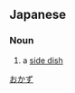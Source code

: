 ==Japanese==
{{ja-kanjitab|お|かず|yomi=kun}}

===Noun===
{{ja-noun|おかず}}

# a [[side dish]]

[[Category:ja:Foods|おかず]]